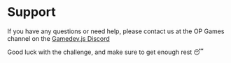 # Support

If you have any questions or need help, please contact us at the OP Games channel on the [Gamedev.js Discord](https://discord.gg/vcymrnvSC9)

Good luck with the challenge, and make sure to get enough rest 😴